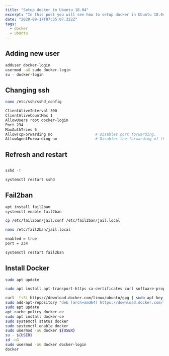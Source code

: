 ```yaml
---
title: "Setup docker in Ubuntu 18.04"
excerpt: "In this post you will see how to setup docker in Ubuntu 18.04. We will also change the default ssh port and install fail2ban."
date: "2020-09-17T07:35:07.322Z"
tags:
  - docker
  - ubuntu
---
```

<TOCInline toc={props.toc} asDisclosure />

## Adding new user

```bash
adduser docker-login
usermod -aG sudo docker-login
su - docker-login
```

## Changing ssh

```bash
nano /etc/ssh/sshd_config

ClientAliveInterval 300
ClientAliveCountMax 1
AllowUsers root docker-login
Port 234
MaxAuthTries 5
AllowTcpForwarding no                   # Disables port forwarding.
AllowAgentForwarding no                 # Disables the forwarding of the SSH login.
```

## Refresh and restart

```bash

sshd -t

systemctl restart sshd
```

## Fail2ban

```bash
apt install fail2ban
systemctl enable fail2ban

cp /etc/fail2ban/jail.conf /etc/fail2ban/jail.local

nano /etc/fail2ban/jail.local

enabled = true
port = 234

systemctl restart fail2ban
```

## Install Docker

```bash
sudo apt update

sudo apt install apt-transport-https ca-certificates curl software-properties-common

curl -fsSL https://download.docker.com/linux/ubuntu/gpg | sudo apt-key add -
sudo add-apt-repository "deb [arch=amd64] https://download.docker.com/linux/ubuntu bionic stable"
sudo apt update
apt-cache policy docker-ce
sudo apt install docker-ce
sudo systemctl status docker
sudo systemctl enable docker
sudo usermod -aG docker ${USER}
su - ${USER}
id -nG
sudo usermod -aG docker docker-login
docker
```
